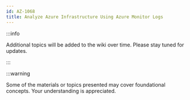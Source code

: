 ```yaml
---
id: AZ-1068
title: Analyze Azure Infrastructure Using Azure Monitor Logs
---
```


:::info

Additional topics will be added to the wiki over time. Please stay tuned for updates.

:::

:::warning

Some of the materials or topics presented may cover foundational concepts. Your understanding is appreciated.

